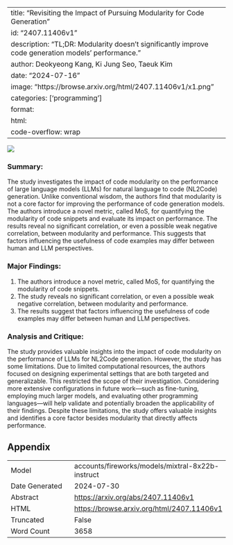 
---
title: "Revisiting the Impact of Pursuing Modularity for Code Generation"
id: "2407.11406v1"
description: "TL;DR: Modularity doesn't significantly improve code generation models' performance."
author: Deokyeong Kang, Ki Jung Seo, Taeuk Kim
date: "2024-07-16"
image: "https://browse.arxiv.org/html/2407.11406v1/x1.png"
categories: ['programming']
format:
  html:
    code-overflow: wrap
---

![](https://browse.arxiv.org/html/2407.11406v1/x1.png)

### Summary:

The study investigates the impact of code modularity on the performance of large language models (LLMs) for natural language to code (NL2Code) generation. Unlike conventional wisdom, the authors find that modularity is not a core factor for improving the performance of code generation models. The authors introduce a novel metric, called MoS, for quantifying the modularity of code snippets and evaluate its impact on performance. The results reveal no significant correlation, or even a possible weak negative correlation, between modularity and performance. This suggests that factors influencing the usefulness of code examples may differ between human and LLM perspectives.

### Major Findings:

1. The authors introduce a novel metric, called MoS, for quantifying the modularity of code snippets.
2. The study reveals no significant correlation, or even a possible weak negative correlation, between modularity and performance.
3. The results suggest that factors influencing the usefulness of code examples may differ between human and LLM perspectives.

### Analysis and Critique:

The study provides valuable insights into the impact of code modularity on the performance of LLMs for NL2Code generation. However, the study has some limitations. Due to limited computational resources, the authors focused on designing experimental settings that are both targeted and generalizable. This restricted the scope of their investigation. Considering more extensive configurations in future work—such as fine-tuning, employing much larger models, and evaluating other programming languages—will help validate and potentially broaden the applicability of their findings. Despite these limitations, the study offers valuable insights and identifies a core factor besides modularity that directly affects performance.

## Appendix

|          |          |
|----------|----------|
| Model     | accounts/fireworks/models/mixtral-8x22b-instruct       |
| Date Generated     | 2024-07-30       |
| Abstract | [https://arxiv.org/abs/2407.11406v1](https://arxiv.org/abs/2407.11406v1)        |
| HTML     | [https://browse.arxiv.org/html/2407.11406v1](https://browse.arxiv.org/html/2407.11406v1)       |
| Truncated       | False       |
| Word Count       | 3658       |